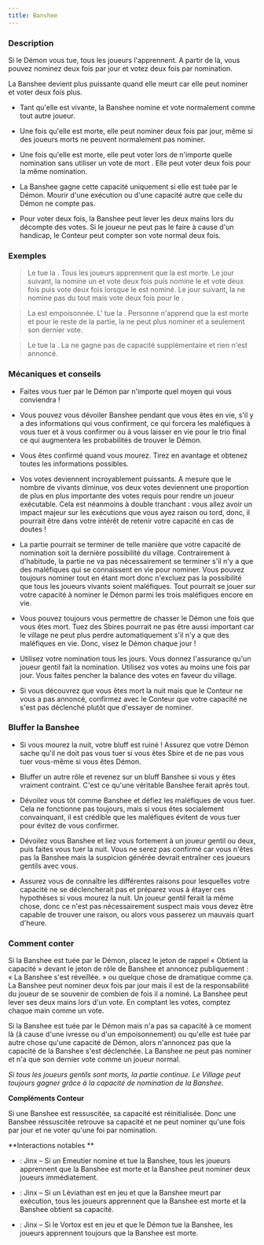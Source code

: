 ```yaml
---
title: Banshee
---
```



<Role BANSHEE header />

### Description

Si le Démon vous tue, tous les joueurs l'apprennent. A partir de là, vous pouvez nominez deux fois par jour et votez deux fois par nomination.

La Banshee devient plus puissante quand elle meurt car elle peut nominer et voter deux fois plus.

-   Tant qu'elle est vivante, la Banshee nomine et vote normalement comme tout autre joueur.

-   Une fois qu'elle est morte, elle peut nominer deux fois par jour, même si des joueurs morts ne peuvent normalement pas nominer.

-   Une fois qu'elle est morte, elle peut voter lors de n'importe quelle nomination sans utiliser un vote de mort . Elle peut voter deux fois pour la même nomination. 

-   La Banshee gagne cette capacité uniquement si elle est tuée par le Démon. Mourir d'une exécution ou d'une capacité autre que celle du Démon ne compte pas.

-   Pour voter deux fois, la Banshee peut lever les deux mains lors du décompte des votes. Si le joueur ne peut pas le faire à cause d'un handicap, le Conteur peut compter son vote normal deux fois.

### Exemples

> Le <Role KAZALI /> tue la <Role BANSHEE />. Tous les joueurs apprennent que la <Role BANSHEE /> est morte. Le jour suivant, la <Role BANSHEE /> nomine un <Role IDIOT_DU_VILLAGE /> et vote deux fois puis nomine le <Role PROPHETE_DE_L_EFFROI /> et vote deux fois puis vote deux fois lorsque le <Role SHUGENJA /> est nominé. Le jour suivant, la <Role BANSHEE /> ne nomine pas du tout mais vote deux fois pour le <Role KAZALI />.

> La <Role BANSHEE /> est empoisonnée. L'<Role OJO /> tue la <Role BANSHEE />. Personne n'apprend que la <Role BANSHEE /> est morte et pour le reste de la partie, la <Role BANSHEE /> ne peut plus nominer et a seulement son dernier vote.

> Le <Role LYCANTHROPE /> tue la <Role BANSHEE />. La <Role BANSHEE /> ne gagne pas de capacité supplémentaire et rien n'est annoncé.

### Mécaniques et conseils

- Faites vous tuer par le Démon par n'importe quel moyen qui vous conviendra !

- Vous pouvez vous dévoiler Banshee pendant que vous êtes en vie, s'il y a des informations qui vous confirment, ce qui forcera les maléfiques à vous tuer et à vous confirmer ou à vous laisser en vie pour le trio final ce qui augmentera les probabilités de trouver le Démon.

- Vous êtes confirmé quand vous mourez. Tirez en avantage et obtenez toutes les informations possibles.

- Vos votes deviennent incroyablement puissants. A mesure que le nombre de vivants diminue, vos deux votes deviennent une proportion de plus en plus importante des votes requis pour rendre un joueur exécutable. Cela est néanmoins à double tranchant : vous allez avoir un impact majeur sur les exécutions que vous ayez raison ou tord, donc, il pourrait être dans votre intérêt de retenir votre capacité en cas de doutes !

- La partie pourrait se terminer de telle manière que votre capacité de nomination soit la dernière possibilité du village. Contrairement à d'habitude, la partie ne va pas nécessairement se terminer s'il n'y a que des maléfiques qui se connaissent en vie pour nominer. Vous pouvez toujours nominer tout en étant mort donc n'excluez pas la possibilité que tous les joueurs vivants soient maléfiques. Tout pourrait se jouer sur votre capacité à nominer le Démon parmi les trois maléfiques encore en vie.

- Vous pouvez toujours vous permettre de chasser le Démon une fois que vous êtes mort. Tuez des Sbires pourrait ne pas être aussi important car le village ne peut plus perdre automatiquement s'il n'y a que des maléfiques en vie. Donc, visez le Démon chaque jour !

- Utilisez votre nomination tous les jours. Vous donnez l'assurance qu'un joueur gentil fait la nomination. Utilisez vos votes au moins une fois par jour. Vous faites pencher la balance des votes en faveur du village. 

- Si vous découvrez que vous êtes mort la nuit mais que le Conteur ne vous a pas annoncé, confirmez avec le Conteur que votre capacité ne s'est pas déclenché plutôt que d'essayer de nominer.

### Bluffer la Banshee

- Si vous mourez la nuit, votre bluff est ruiné ! Assurez que votre Démon sache qu'il ne doit pas vous tuer si vous êtes Sbire et de ne pas vous tuer vous-même si vous êtes Démon.

- Bluffer un autre rôle et revenez sur un bluff Banshee si vous y êtes vraiment contraint. C'est ce qu'une véritable Banshee ferait après tout.

- Dévoilez vous tôt comme Banshee et défiez les maléfiques de vous tuer. Cela ne fonctionne pas toujours, mais si vous êtes socialement convainquant, il est crédible que les maléfiques évitent de vous tuer pour évitez de vous confirmer.

- Dévoilez vous Banshee et liez vous fortement à un joueur gentil ou deux, puis faites vous tuer la nuit. Vous ne serez pas confirmé car vous n'êtes pas la Banshee mais la suspicion générée devrait entraîner ces joueurs gentils avec vous.

- Assurez vous de connaître les différentes raisons pour lesquelles votre capacité ne se déclencherait pas et préparez vous à étayer ces hypothèses si vous mourez la nuit. Un joueur gentil ferait la même chose, donc ce n'est pas nécessairement suspect mais vous devez être capable de trouver une raison, ou alors vous passerez un mauvais quart d'heure. 

### Comment conter

Si la Banshee est tuée par le Démon, placez le jeton de rappel « Obtient la capacité » devant le jeton de rôle de Banshee et annoncez publiquement : « La Banshee s'est réveillée. » ou quelque chose de dramatique comme ça. La Banshee peut nominer deux fois par jour mais il est de la responsabilité du joueur de se souvenir de combien de fois il a nominé. La Banshee peut lever ses deux mains lors d'un vote. En comptant les votes, comptez chaque main comme un vote.

Si la Banshee est tuée par le Démon mais n'a pas sa capacité à ce moment là (à cause d'une ivresse ou d'un empoisonnement) ou qu'elle est tuée par autre chose qu'une capacité de Démon, alors n'annoncez pas que la capacité de la Banshee s'est déclenchée. La Banshee ne peut pas nominer et n'a que son dernier vote comme un joueur normal. 

_Si tous les joueurs gentils sont morts, la partie continue. Le Village peut toujours gagner grâce à la capacité de nomination de la Banshee._

**Compléments Conteur**

Si une Banshee est ressuscitée, sa capacité est réinitialisée. Donc une Banshee réssuscitée retrouve sa capacité et ne peut nominer qu'une fois par jour et ne voter qu'une foi par nomination.

**Interactions notables **

- <Role EMEUTIER /> : Jinx – Si un Emeutier nomine et tue la Banshee, tous les joueurs apprennent que la Banshee est morte et la Banshee peut nominer deux joueurs immédiatement.

- <Role LEVIATHAN /> : Jinx – Si un Léviathan est en jeu et que la Banshee meurt par exécution, tous les joueurs apprennent que la Banshee est morte et la Banshee obtient sa capacité. 

- <Role VORTOX /> : Jinx – Si le Vortox est en jeu et que le Démon tue la Banshee, les joueurs apprennent toujours que la Banshee est morte. 